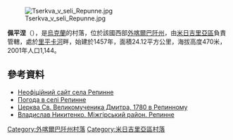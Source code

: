 {{coord|48|35|0|N|23|26|50|E|scale:100000|display=title}}

[[Image:Tserkva_v_seli_Repunne.jpg|right]]

'''佩平涅'''（{{lang-uk|Репинне}}），是[[烏克蘭|烏克蘭]]的村落，位於該國西部[[外喀爾巴阡州|外喀爾巴阡州]]，由[[米日吉里亞區|米日吉里亞區]]負責管轄，處於[[里平卡河|里平卡河]]畔，始建於1457年，面積24.12平方公里，海拔高度470米，2001年人口1,144。

==參考資料==
* [http://1ua.com.ua/infc.php?obl=7&ray=1&City=%D0%E5%EF%E8%ED%ED%E5 Неофіційний сайт села Репинне] {{Wayback|url=http://1ua.com.ua/infc.php?obl=7&ray=1&City=%D0%E5%EF%E8%ED%ED%E5 |date=20190313012921 }}
* [http://rp5.ua/21596/ua Погода в селі Репинне] {{Wayback|url=http://rp5.ua/21596/ua |date=20101231134028 }}
* [http://www.derev.org.ua/zakarp/repynne.htm  Церква Св. Великомученика Дмитра, 1780 в Репинному] {{Wayback|url=http://www.derev.org.ua/zakarp/repynne.htm |date=20200220072012 }}
* [http://vlad-hunrider.livejournal.com/402995.html Владислав Никитенко. Міжгірський район. Репинне]

{{DEFAULTSORT:Репинне}}

[[Category:外喀爾巴阡州村落|Category:外喀爾巴阡州村落]]
[[Category:米日吉里亞區村落|Category:米日吉里亞區村落]]


{{Zakarpattia-geo-stub}}
